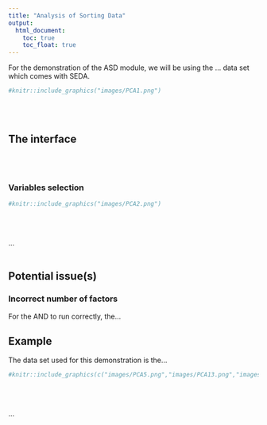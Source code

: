 ```yaml
---
title: "Analysis of Sorting Data"
output:
  html_document:
    toc: true
    toc_float: true
---
```



For the demonstration of the ASD module, we will be using the ... data set which comes with SEDA.

```r
#knitr::include_graphics("images/PCA1.png")
```
<br><br />

## **The interface**


<br><br />

### Variables selection
```r
#knitr::include_graphics("images/PCA2.png")
```
<br><br />

...
<br><br />



## **Potential issue(s)**

### Incorrect number of factors

For the AND to run correctly, the...

## **Example**

The data set used for this demonstration is the...
```r
#knitr::include_graphics(c("images/PCA5.png","images/PCA13.png","images/PCA14.png"))
```
<br><br />

...
<br><br />